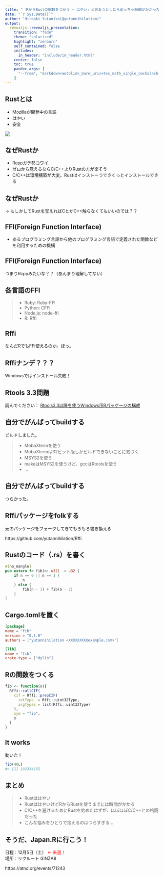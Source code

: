```yaml
---
title: "「RからRustの関数をつかう → はやい」と言おうとしたらめっちゃ時間がかかった話"
date: "`r Sys.Date()`"
author: "Hiroaki Yutani\n(@yutannihilation)"
output:
  revealjs::revealjs_presentation:
    transition: "fade"
    theme: "solarized"
    highlight: "zenburn"
    self_contained: false
    includes:
      in_header: "include/in_header.html"
    center: false
    toc: true
    pandoc_args: [
      "--from", "markdown+autolink_bare_uris+tex_math_single_backslash-implicit_figures"
    ]
---
```


## Rustとは

* Mozillaが開発中の言語
* はやい
* 安全

![](rust-logo-128x128-blk.png)

## なぜRustか

* Rcppガチ勢コワイ
* ゼロから覚えるならC/C++よりRustの方が楽そう
* C/C++は環境構築が大変。Rustはインストーラでさくっとインストールできる

## なぜRustか

→ もしかしてRustを覚えればCとかC++触らなくてもいいのでは？？

## FFI(Foreign Function Interface)

* あるプログラミング言語から他のプログラミング言語で定義された関数などを利用するための機構

## FFI(Foreign Function Interface)

つまりRcppみたいな？？（あんまり理解してない）

## 各言語のFFI

> - Ruby: Ruby-FFI
> - Python: CFFI
> - Node.js: node-ffi
> - R: Rffi

## Rffi

なんだRでもFFI使えるのか。ほっ。

## Rffiナンデ？？？

Windowsではインストール失敗！

## Rtools 3.3問題

読んでください：
[Rtools3.3以降を使うWindows用Rパッケージの構成](http://notchained.hatenablog.com/entry/2015/11/08/205523)

## 自分でがんばってbuildする

ビルドしました。

>- MobaXtermを使う
>- MobaXtermは32ビット版しかビルドできないことに気づく
>- MSYS2を使う
>- makeはMSYS2を使うけど、gccはRtoolsを使う
>- ...

## 自分でがんばってbuildする

つらかった。

## Rffiパッケージをfolkする

元のパッケージをフォークしてきてもろもろ書き換える

https://github.com/yutannihilation/Rffi


## Rustのコード（.rs）を書く

```rs
#[no_mangle]
pub extern fn fib(n: u32) -> u32 {
    if n == 0 || n == 1 {
        n
    } else {
        fib(n - 1) + fib(n - 2)
    }
}
```

## Cargo.tomlを置く

```toml
[package]
name = "fib"
version = "0.1.0"
authors = ["yutannihilation <XXXXXXXX@example.com>"]

[lib]
name = "fib"
crate-type = ["dylib"]
```

## Rの関数をつくる

```r
fib <- function(x){
  Rffi::callCIF(
    cif = Rffi::prepCIF(
      retType  = Rffi::uint32Type,
      argTypes = list(Rffi::uint32Type)
    ),
    sym = "fib",
    x
  )
}
```

## It works

動いた！

```r
fib(40L)
#> [1] 102334155
```

## まとめ

>- Rustははやい
>- RustははやいけどRからRustを使うまでには時間がかかる
>- C/C++を避けるためにRustを始めたはずが、ほぼほぼC/C++との格闘だった
>- こんな悩みをひとりで抱えるのはつらすぎる...

## そうだ、Japan.Rに行こう！

日程：12月5日（土） <span style="color: red;">← 来週！</span>  
場所：リクルート GINZA8

https://atnd.org/events/71243